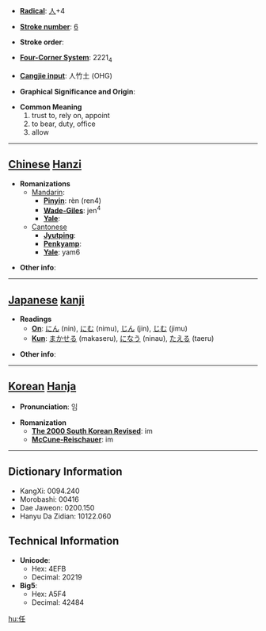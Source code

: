 * '''[[Wiktionary:Chinese radical index| Radical]]''': [[Wiktionary:Chinese radical index 人|人]]+4

* '''[[Wiktionary:Chinese total strokes index|Stroke number]]''': [[Wiktionary:Chinese total strokes index 6|6]]

* '''Stroke order''': 

* '''[[Wiktionary:Chinese four corner index|Four-Corner System]]''': 2221<sub>4</sub>

* '''[[Wiktionary:Chinese Cangjie index|Cangjie input]]''': 人竹土 (OHG)

* '''Graphical Significance and Origin''': 

* '''Common Meaning'''
*#trust to, rely on, appoint
*# to bear, duty, office
*# allow


----

== [[Chinese]] [[Hanzi]] ==

* '''Romanizations'''
** [[Mandarin]]:
*** '''[[Pinyin]]''': rèn (ren4)
*** '''[[Wade-Giles]]''': jen<sup>4</sup>
*** '''[[Yale]]''': 
**[[Cantonese]]
***'''[[Jyutping]]''':
***'''[[Penkyamp]]''': 
***'''[[Yale]]''': yam6

* '''Other info''': 

----

== [[Japanese]] [[kanji]] ==

* '''Readings'''
** '''[[On]]''': [[にん]] (nin), [[にむ]] (nimu), [[じん]] (jin), [[じむ]] (jimu)
** '''[[Kun]]''': [[まかせる]] (makaseru), [[になう]] (ninau), [[たえる]] (taeru)

* '''Other info''':  

----

== [[Korean]] [[Hanja]] ==

* '''Pronunciation''': 임

* '''Romanization'''
** '''[[The 2000 South Korean Revised Romanization|The 2000 South Korean Revised]]''': im
** '''[[McCune-Reischauer]]''': im

----

== Dictionary Information ==

* KangXi: 0094.240
* Morobashi: 00416
* Dae Jaweon: 0200.150
* Hanyu Da Zidian: 10122.060

== Technical Information ==

* '''Unicode''':
** Hex: 4EFB
** Decimal: 20219
* '''Big5''':
** Hex: A5F4
** Decimal: 42484

[[hu:任]]